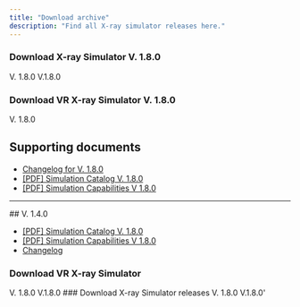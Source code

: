 ```yaml
---
title: "Download archive"
description: "Find all X-ray simulator releases here."
---
```


### Download X-ray Simulator V. 1.8.0

<CardGroup cols="2">
  <Card title="Windows - Desktop X-ray Simulator" icon="download" href="https://vitasim.dk" cta="Download now">
    V. 1.8.0
  </Card>
  <Card title="macOS - VR X-ray Simulator" icon="download" href="https://vitasim.dk" cta="Donwload now">
    V.1.8.0
  </Card>
</CardGroup>

### Download VR X-ray Simulator V. 1.8.0

<CardGroup cols="2">
  <Card title="Windows - VR X-ray Simulator" icon="download" href="https://vitasim.dk" cta="Download now">
    V. 1.8.0
  </Card>
</CardGroup>

## Supporting documents

- [Changelog for V. 1.8.0](https://xraysim.mintlify.app/changelog#v-1-8-0)
- [[PDF] Simulation Catalog V. 1.8.0](hello)
- [[PDF] Simulation Capabilities V 1.8.0](test)

---

<Accordion title="Older software releases" description="List of older software versions" icon="box-archive">
  ## V. 1.4.0

  - [[PDF] Simulation Catalog V. 1.8.0](hello)
  - [[PDF] Simulation Capabilities V 1.8.0](test)
  - [Changelog](https://xraysim.mintlify.app/changelog#v-1-8-0)

  ### Download VR X-ray Simulator

  <CardGroup cols="2">
    <Card title="Windows Installer - VR X-ray Simulator" icon="download" cta="Download now">
      V. 1.8.0
    </Card>
    <Card title="macOS Installer - VR X-ray Simulator" icon="download" cta="Donwload now">
      V.1.8.0
    </Card>
  </CardGroup>
  ### Download X-ray Simulator releases

  <CardGroup cols="2">
    <Card title="Windows Installer - VR X-ray Simulator" icon="download" cta="Download now">
      V. 1.8.0
    </Card>
    <Card title="macOS Installer - VR X-ray Simulator" icon="download" cta="Donwload now">
      V.1.8.0'
    </Card>
  </CardGroup>
</Accordion>
